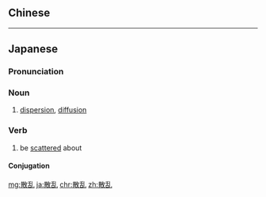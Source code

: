 {{also|散亂}}
==Chinese==
{{zh-see|散亂}}

----

==Japanese==
{{ja-kanjitab|さん|らん|yomi=on}}

===Pronunciation===
{{ja-pron|さんらん|y=on}}

===Noun===
{{ja-noun|さんらん}}

# [[dispersion]], [[diffusion]]

===Verb===
{{ja-verb-suru|tr=intrans|さんらん}}

# be [[scattered]] about

====Conjugation====
{{ja-suru|さんらん}}

[[mg:散乱]]
[[ja:散乱]]
[[chr:散乱]]
[[zh:散乱]]